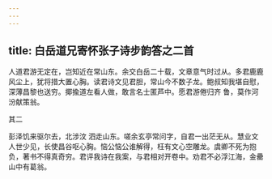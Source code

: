 ```yaml
---
---
---
```

title: 白岳道兄寄怀张子诗步韵答之二首
---







人道君游无定在，岂知近在常山东。余交白岳二十载，文章意气时过从。多君鹿鹿风尘上，犹将措大置心胸。读君诗文见君胆，常山今不数子龙。鲍叔知我堪自慰，深薄昌黎也送穷。揶揄道左看人做，敢言名士匿芦中。愿君游倦归齐 鲁，莫作河 汾献策翁。





其二


彭泽饥来驱尔去，北涉汶 泗走山东。嗟余玄亭常问字，自君一出茫无从。慧业文人世少见，长使昌谷呕心胸。恼公恼公谁解得，枉有文心空雕龙。虞卿不死为抱负，著书不得真奇穷。君评我诗在我案，与君相对开卷中。劝君不必浮江海，金罍山中有葛翁。